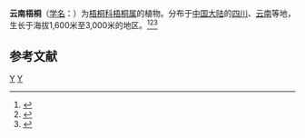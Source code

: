 {{Speciesbox
| genus = Firmiana
| species = major
| status = EN
| status_system = iucn3.1
| authority = (W. W. Smith) [[海因里希·冯亨德尔-马志尼|Hand.-Mazz.]]
}}

'''云南梧桐'''（[[学名|学名]]：{{lang|la|''Firmiana major''}}）为[[梧桐科|梧桐科]][[梧桐属|梧桐属]]的植物。分布于[[中国大陆|中国大陆]]的[[四川|四川]]、[[云南|云南]]等地，生长于海拔1,600米至3,000米的地区。<ref>{{cite web| url =http://www.bioinfo.cn/db05/KmzwSpecies.php?action=view&id=28929| title =云南梧桐| work =《中国高等植物数据库全库》| publisher =中国科学院微生物研究所| author =昆明植物研究所| accessdate =2009-02-26| deadurl =yes| archiveurl =https://web.archive.org/web/20160305043353/http://www.bioinfo.cn/db05/KmzwSpecies.php?action=view&id=28929| archivedate =2016-03-05}}</ref><ref>{{cite news|title=濒危植物“云南梧桐”再现云南 曾被认定在中国野外灭绝|url=http://www.chinanews.com/gn/2017/07-31/8292115.shtml|accessdate=2017-08-08|agency=中国新闻网|date=2017-07-31|archive-date=2020-05-24|archive-url=https://web.archive.org/web/20200524150520/http://www.chinanews.com/gn/2017/07-31/8292115.shtml|dead-url=no}}</ref><ref>{{cite web|author1=杨静|title=云南梧桐再现云南，保护形势严峻！|url=http://www.kmb.cas.cn/yxdt/201708/t20170801_4838214.html|website=中国科学院昆明分院|publisher=中国科学院昆明分院|date=2017-08-01|accessdate=2017-08-08|archive-date=2020-05-08|archive-url=https://web.archive.org/web/20200508182418/http://www.kmb.cas.cn/yxdt/201708/t20170801_4838214.html|dead-url=no}}</ref>

== 参考文献 ==
{{reflist}}
{{Taxonbar|from=Q5452126}}

[[Category:梧桐属|Y]]
[[Category:云南植物|Y]]